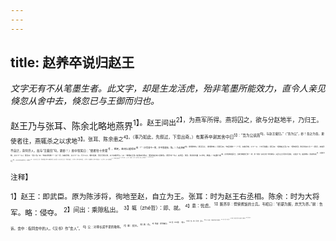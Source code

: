 ```yaml
---
---
---
```

title: 赵养卒说归赵王
---



*文字无有不从笔墨生者。此文字，却是生龙活虎，殆非笔墨所能效力，直令人亲见倏忽从舍中去，倏忽已与王御而归也。*

赵王乃与张耳、陈余北略地燕界<sup>1】。赵王间出<sup>2】，为燕军所得。燕将囚之，欲与分赵地半，乃归王。使者往，燕辄杀之以求地<sup>3】。张耳、陈余患之<sup>4】。（事乃如此，先叙过，下忽出奇。）有厮养卒谢其舍中曰<sup>5】：“吾为公说燕<sup>6】，与赵王载归。”（“吾为公”，妙！吾之为吾，更不自计，奈何许人，加与“王载归”句，更妙！）舍中皆笑曰：“使者往十余辈<sup>7】，辄死，若何以能得王<sup>8】？”（只写舍中一笑，并不曾通张、陈。）乃走燕壁<sup>9】。（叙得疏奇。）燕将见之，（叙得疏奇。）问燕将曰；“知臣何欲？”（一问，如高手棋，斗下一子，了无可揣摸。）燕将曰：“若欲赵王耳。”曰：“君知张耳、陈余何如人也？”（再问，如高手棋，又斗下一子。）燕将曰：“贤人也。”曰：“知其志何欲？”（又一问，如高手棋，又斗下一子。凡下三子，略不连接，而巳尽得大势，以下如破竹也。）曰：“欲得其王耳。”赵养卒乃笑曰：“君未知此两人所欲也。（劈手夺一句。）夫武臣、张耳、陈余杖马箠（三字句，腴甚。）下赵数十城<sup>10】，此亦各欲南面而王，岂欲为卿相终己邪？（妙，妙！快快！其说云何？我急欲闰。）夫臣与主岂可同日而道哉，（又陪讲一句，使意绝畅。）顾其势初定<sup>11】，未敢参分而王<sup>12】，且以少长先立武臣为王，以持赵心<sup>13】。（妙，妙！是，是！）今赵地已服，此两人亦欲分赵而王，时未可耳。（妙，妙！是，是！）今君乃囚赵王，（六字句。）此两人名为求赵王，（八字句。）实欲燕杀之，此两人分赵自立。（十二字句。）夫以一赵尚易燕<sup>13】，况以两贤王左提右挈<sup>15】，而责杀王之罪，（二十二字句。）灭燕易矣。”（四字句。）燕将以为然，乃归赵王，养卒为御而归<sup>16】。（六字写绝。固曰“与王载归也”。）

<sup>注释】

<sup>1】赵王：即武臣。原为陈涉将，徇地至赵，自立为王。张耳：时为赵王右丞相。陈余：时为大将军。略：侵夺。
<sup>2】间出：乘隙私出。
<sup>3】辄（zhé哲）：即、就。
<sup>4】患：忧虑。
<sup>5】厮养卒：劈柴煮饭的士兵。韦昭曰：“析薪为厮，炊烹为养。”谢：告诉。舍中：指同舍中的人。《汉书》作“舍人”。
<sup>6】公：对尊长或平辈的敬称。
<sup>7】辈：犹次。
<sup>8】若：你。
<sup>9】燕壁：燕军营垒。
<sup>10】釜（chuí垂）：鞭子。
<sup>11】顾：但。1参：同“叁”，即三。
<sup>13】持：保持，这里是“稳住”的意思。
<sup>14】一赵：指一个赵王。
<sup>15】两贤王：指张耳、陈余。左提右挈：互相扶持。
<sup>16】御：驾驶车马。
